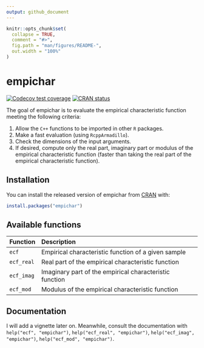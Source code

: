 ```yaml
---
output: github_document
---
```


<!-- README.md is generated from README.Rmd. Please edit that file -->

```r
knitr::opts_chunk$set(
  collapse = TRUE,
  comment = "#>",
  fig.path = "man/figures/README-",
  out.width = "100%"
)
```
# empichar

<!-- badges: start -->
[![Codecov test coverage](https://codecov.io/gh/gbasulto/empichar/branch/master/graph/badge.svg)](https://codecov.io/gh/gbasulto/empichar?branch=master)
[![CRAN status](https://www.r-pkg.org/badges/version/empichar)](https://cran.r-project.org/package=empichar)
<!-- badges: end -->
<!-- -->


The goal of empichar is to evaluate the empirical characteristic function meeting the following criteria:

1. Allow the `C++` functions to be imported in other `R` packages.
1. Make a fast evaluation (using `RcppArmadillo`).
1. Check the dimensions of the input arguments.
1. If desired, compute only the real part, imaginary part or modulus of the empirical characteristic function (faster than taking the real part of the empirical characteristic function).

## Installation

You can install the released version of empichar from [CRAN](https://CRAN.R-project.org) with:

``` r
install.packages("empichar")
```


## Available functions

| Function | Description |
| :---     | :----       |
| `ecf` | Empirical characteristic function of a given sample|
| `ecf_real` | Real part of the empirical characteristic function |
| `ecf_imag` | Imaginary part of the empirical characteristic function |
| `ecf_mod` | Modulus of the empirical characteristic function |

## Documentation

I will add a vignette later on. Meanwhile, consult the documentation with `help("ecf", "empichar")`, `help("ecf_real", "empichar")`, `help("ecf_imag", "empichar")`, `help("ecf_mod", "empichar")`.
